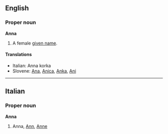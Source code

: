 ==English==
===Proper noun===
'''Anna'''

#A female [[given name]].

====Translations====
*Italian: Anna korka
*Slovene: [[Ana]], [[Anica]], [[Anka]], [[Ani]]

----

==Italian==
===Proper noun===
'''Anna'''

#Anna, [[Ann]], [[Anne]]